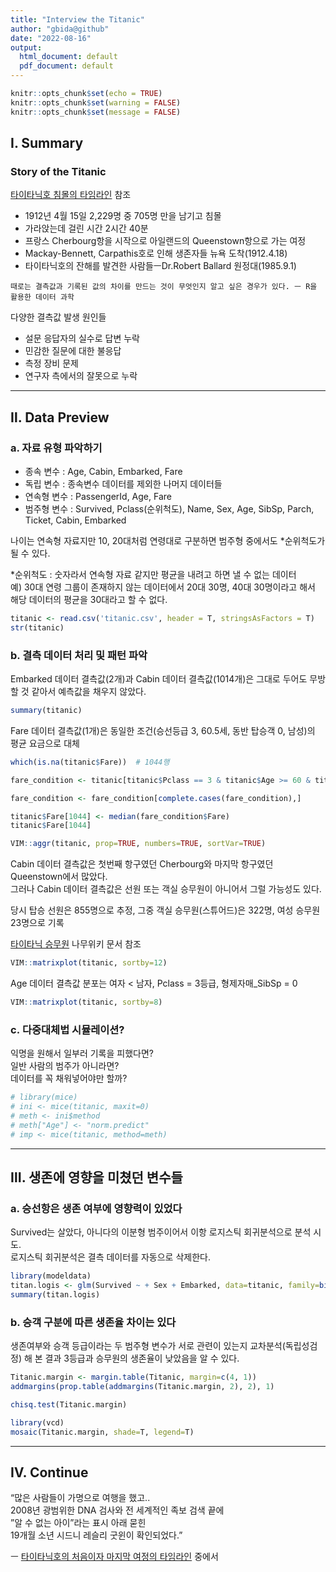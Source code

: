 ```yaml
---
title: "Interview the Titanic"
author: "gbida@github"
date: "2022-08-16"
output:
  html_document: default
  pdf_document: default
---
```


```r
knitr::opts_chunk$set(echo = TRUE)
knitr::opts_chunk$set(warning = FALSE)
knitr::opts_chunk$set(message = FALSE)
```


## Ⅰ. Summary

### Story of the Titanic

[타이타닉호 침몰의 타임라인](https://www.greelane.com/ko/인문학/역사와-문화/titanic-timeline-1779210) 참조  

- 1912년 4월 15일 2,229명 중 705명 만을 남기고 침몰
- 가라앉는데 걸린 시간 2시간 40분
- 프랑스 Cherbourg항을 시작으로 아일랜드의 Queenstown항으로 가는 여정
- Mackay-Bennett, Carpathis호로 인해 생존자들 뉴욕 도착(1912.4.18)
- 타이타닉호의 잔해를 발견한 사람들ㅡDr.Robert Ballard 원정대(1985.9.1)


`때로는 결측값과 기록된 값의 차이를 만드는 것이 무엇인지 알고 싶은 경우가 있다. ㅡ R을 활용한 데이터 과학`


다양한 결측값 발생 원인들

- 설문 응답자의 실수로 답변 누락
- 민감한 질문에 대한 불응답
- 측정 장비 문제
- 연구자 측에서의 잘못으로 누락

---

## Ⅱ. Data Preview

### a. 자료 유형 파악하기

- 종속 변수 : Age, Cabin, Embarked, Fare
- 독립 변수 : 종속변수 데이터를 제외한 나머지 데이터들
- 연속형 변수 : PassengerId, Age, Fare
- 범주형 변수 : Survived, Pclass(순위척도), Name, Sex, Age, SibSp, Parch, Ticket, Cabin, Embarked


나이는 연속형 자료지만 10, 20대처럼 연령대로 구분하면 범주형 중에서도 *순위척도가 될 수 있다.


*순위척도 : 숫자라서 연속형 자료 같지만 평균을 내려고 하면 낼 수 없는 데이터  
예) 30대 연령 그룹이 존재하지 않는 데이터에서 20대 30명, 40대 30명이라고 해서 해당 데이터의 평균을 30대라고 할 수 없다. 

```r
titanic <- read.csv('titanic.csv', header = T, stringsAsFactors = T)
str(titanic)
```


### b. 결측 데이터 처리 및 패턴 파악

Embarked 데이터 결측값(2개)과 Cabin 데이터 결측값(1014개)은 그대로 두어도 무방할 것 같아서 예측값을 채우지 않았다.

```r
summary(titanic)
```

Fare 데이터 결측값(1개)은 동일한 조건(승선등급 3, 60.5세, 동반 탑승객 0, 남성)의 평균 요금으로 대체

```r
which(is.na(titanic$Fare))  # 1044행

fare_condition <- titanic[titanic$Pclass == 3 & titanic$Age >= 60 & titanic$Age < 70 & titanic$Sex == "male" & titanic$SibSp == 0 & titanic$Parch == 0,]

fare_condition <- fare_condition[complete.cases(fare_condition),]

titanic$Fare[1044] <- median(fare_condition$Fare)
titanic$Fare[1044]
```

```r
VIM::aggr(titanic, prop=TRUE, numbers=TRUE, sortVar=TRUE)
```

Cabin 데이터 결측값은 첫번째 항구였던 Cherbourg와 마지막 항구였던 Queenstown에서 많았다.    
그러나 Cabin 데이터 결측값은 선원 또는 객실 승무원이 아니어서 그럴 가능성도 있다.  

당시 탑승 선원은 855명으로 추정, 그중 객실 승무원(스튜어드)은 322명, 여성 승무원 23명으로 기록

[타이타닉 승무원](https://namu.wiki/w/RMS%20%ED%83%80%EC%9D%B4%ED%83%80%EB%8B%89) 나무위키 문서 참조  

```r
VIM::matrixplot(titanic, sortby=12)
```

Age 데이터 결측값 분포는 여자 < 남자, Pclass = 3등급, 형제자매_SibSp = 0

```r
VIM::matrixplot(titanic, sortby=8)
```


### c. 다중대체법 시뮬레이션?

익명을 원해서 일부러 기록을 피했다면?  
일반 사람의 범주가 아니라면?  
데이터를 꼭 채워넣어야만 할까?  

```r
# library(mice)
# ini <- mice(titanic, maxit=0)
# meth <- ini$method
# meth["Age"] <- "norm.predict"
# imp <- mice(titanic, method=meth)
```


---

## Ⅲ. 생존에 영향을 미쳤던 변수들

### a. 승선항은 생존 여부에 영향력이 있었다

Survived는 살았다, 아니다의 이분형 범주이어서 이항 로지스틱 회귀분석으로 분석 시도.  
로지스틱 회귀분석은 결측 데이터를 자동으로 삭제한다.  

```r
library(modeldata)
titan.logis <- glm(Survived ~ + Sex + Embarked, data=titanic, family=binomial(link="logit"))
summary(titan.logis)
```

### b. 승객 구분에 따른 생존율 차이는 있다

생존여부와 승객 등급이라는 두 범주형 변수가 서로 관련이 있는지 교차분석(독립성검정) 해 본 결과 3등급과 승무원의 생존율이 낮았음을 알 수 있다.  

```r
Titanic.margin <- margin.table(Titanic, margin=c(4, 1))
addmargins(prop.table(addmargins(Titanic.margin, 2), 2), 1)

chisq.test(Titanic.margin)
```


```r
library(vcd)
mosaic(Titanic.margin, shade=T, legend=T)
```

---

## Ⅳ. Continue

"많은 사람들이 가명으로 여행을 했고..  
2008년 광범위한 DNA 검사와 전 세계적인 족보 검색 끝에  
"알 수 없는 아이"라는 표시 아래 묻힌  
19개월 소년 시드니 레슬리 굿윈이 확인되었다."  
    
ㅡ [타이타닉호의 처음이자 마지막 여정의 타임라인](https://www.greelane.com/ko/인문학/역사와-문화/titanic-timeline-1779210) 중에서
